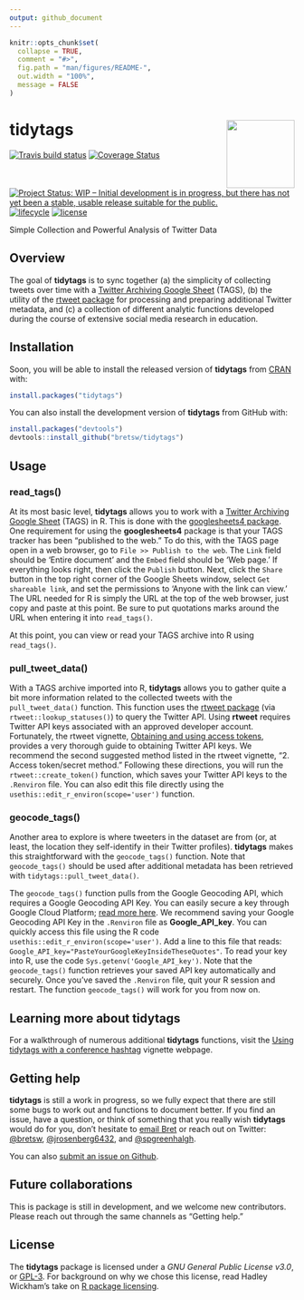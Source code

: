 ```yaml
---
output: github_document
---
```


<!-- README.md is generated from README.Rmd. Please edit that file -->

```r
knitr::opts_chunk$set(
  collapse = TRUE,
  comment = "#>",
  fig.path = "man/figures/README-",
  out.width = "100%",
  message = FALSE
)
```

# tidytags <img src="man/figures/tidytags-logo.png" align="right" width="120" />

  [![Travis build status](https://travis-ci.com/bretsw/tidytags.svg?branch=master)](https://travis-ci.com/bretsw/tidytags)
  [![Coverage Status](https://codecov.io/gh/bretsw/tidytags/branch/master/graph/badge.svg)](https://codecov.io/gh/bretsw/tidytags/?branch=master)
  [![Project Status: WIP – Initial development is in progress, but there has not yet been a stable, usable release suitable for the public.](https://www.repostatus.org/badges/latest/wip.svg)](https://www.repostatus.org/#wip)
   [![lifecycle](https://img.shields.io/badge/lifecycle-maturing-blue.svg)](https://www.tidyverse.org/lifecycle/#maturing)
   [![license](https://img.shields.io/badge/license-GPL3-9cf.svg)](https://www.gnu.org/licenses/gpl.html)

Simple Collection and Powerful Analysis of Twitter Data

## Overview

The goal of **tidytags** is to sync together (a) the simplicity of collecting tweets over time with a [Twitter Archiving Google Sheet](https://tags.hawksey.info/) (TAGS), (b) the utility of the [rtweet package](https://rtweet.info/) for processing and preparing additional Twitter metadata, and (c) a collection of different analytic functions developed during the course of extensive social media research in education. 

## Installation

Soon, you will be able to install the released version of **tidytags** from [CRAN](https://CRAN.R-project.org) with:

```r
install.packages("tidytags")
```

You can also install the development version of **tidytags** from GitHub with:

```r
install.packages("devtools")
devtools::install_github("bretsw/tidytags")
```

## Usage

### read_tags()

At its most basic level, **tidytags** allows you to work with a [Twitter Archiving Google Sheet](https://tags.hawksey.info/) (TAGS) in R. This is done with the [googlesheets4 package](https://CRAN.R-project.org/package=googlesheets4). One requirement for using the **googlesheets4** package is that your TAGS tracker has been "published to the web." To do this, with the TAGS page open in a web browser, go to `File >> Publish to the web`. The `Link` field should be 'Entire document' and the `Embed` field should be 'Web page.' If everything looks right, then click the `Publish` button. Next, click the `Share` button in the top right corner of the Google Sheets window, select `Get shareable link`, and set the permissions to 'Anyone with the link can view.' The URL needed for R is simply the URL at the top of the web browser, just copy and paste at this point. Be sure to put quotations marks around the URL when entering it into `read_tags()`.

At this point, you can view or read your TAGS archive into R using `read_tags()`.

### pull_tweet_data()

With a TAGS archive imported into R, **tidytags** allows you to gather quite a bit more information related to the collected tweets with the `pull_tweet_data()` function. This function uses the [rtweet package](https://rtweet.info/) (via `rtweet::lookup_statuses()`) to query the Twitter API. Using **rtweet** requires Twitter API keys associated with an approved developer account. Fortunately, the rtweet vignette, [Obtaining and using access tokens](https://rtweet.info/articles/auth.html), provides a very thorough guide to obtaining Twitter API keys. We recommend the second suggested method listed in the rtweet vignette, "2. Access token/secret method." Following these directions, you will run the `rtweet::create_token()` function, which saves your Twitter API keys to the `.Renviron` file. You can also edit this file directly using the `usethis::edit_r_environ(scope='user')` function.

### geocode_tags()

Another area to explore is where tweeters in the dataset are from (or, at least, the location they self-identify in their Twitter profiles). **tidytags** makes this straightforward with the `geocode_tags()` function. Note that `geocode_tags()` should be used after additional metadata has been retrieved with `tidytags::pull_tweet_data()`.

The `geocode_tags()` function pulls from the Google Geocoding API, which requires a Google Geocoding API Key. You can easily secure a key through Google Cloud Platform; [read more here](https://developers.google.com/maps/documentation/geocoding/get-api-key). We recommend saving your Google Geocoding API Key in the `.Renviron` file as **Google_API_key**. You can quickly access this file using the R code `usethis::edit_r_environ(scope='user')`. Add a line to this file that reads: `Google_API_key="PasteYourGoogleKeyInsideTheseQuotes"`. To read your key into R, use the code `Sys.getenv('Google_API_key')`. Note that the `geocode_tags()` function retrieves your saved API key automatically and securely. Once you've saved the `.Renviron` file, quit your R session and restart. The function `geocode_tags()` will work for you from now on.

## Learning more about tidytags

For a walkthrough of numerous additional **tidytags** functions, visit the [Using tidytags with a conference hashtag](https://bretsw.github.io/tidytags/articles/tidytags-with-conf-hashtags.html) vignette webpage.

## Getting help

**tidytags** is still a work in progress, so we fully expect that there are still some bugs to work out and functions to document better. If you find an issue, have a question, or think of something that you really wish **tidytags** would do for you, don't hesitate to [email Bret](mailto:bret@bretsw.com) or reach out on Twitter: [@bretsw](https://twitter.com/bretsw), [@jrosenberg6432](https://twitter.com/jrosenberg6432), and [@spgreenhalgh](https://twitter.com/spgreenhalgh).

You can also [submit an issue on Github](https://github.com/bretsw/tidytags/issues/).

## Future collaborations

This is package is still in development, and we welcome new contributors. Please reach out through the same channels as "Getting help."

## License

The **tidytags** package is licensed under a *GNU General Public License v3.0*, or [GPL-3](https://choosealicense.com/licenses/lgpl-3.0/). For background on why we chose this license, read Hadley Wickham's take on [R package licensing](http://r-pkgs.had.co.nz/description.html#license).

